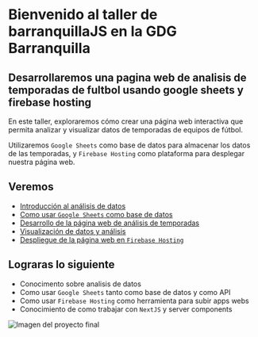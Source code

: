 # Bienvenido al taller de barranquillaJS en la GDG Barranquilla

## Desarrollaremos una pagina web de analisis de temporadas de fultbol usando google sheets y firebase hosting

En este taller, exploraremos cómo crear una página web interactiva que permita analizar y visualizar datos de temporadas de equipos de fútbol.

Utilizaremos `Google Sheets` como base de datos para almacenar los datos de las temporadas, y `Firebase Hosting` como plataforma para desplegar nuestra página web.

## Veremos

- [Introducción al análisis de datos](/introduction/analitycs)
- [Como usar `Google Sheets` como base de datos](/google-intro/google-sheets)
- [Desarrollo de la página web de análisis de temporadas](/development/how-to-start)
- [Visualización de datos y análisis](/data-visualization/start-visual)
- [Despliegue de la página web en `Firebase Hosting`](/deployment/how-to-deploy)

## Lograras lo siguiente

- Conocimento sobre analisis de datos
- Como usar `Google Sheets` tanto como base de datos y como API
- Como usar `Firebase Hosting` como herramienta para subir apps webs
- Conocimiento de como trabajar con `NextJS` y server components

![Imagen del proyecto final](../public/examples/result.png)
